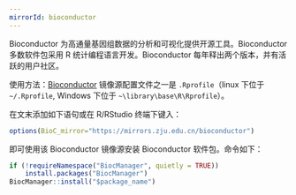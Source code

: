 ```yaml
---
mirrorId: bioconductor
---
```


Bioconductor 为高通量基因组数据的分析和可视化提供开源工具。Bioconductor 多数软件包采用 R 统计编程语言开发。Bioconductor 每年释出两个版本，并有活跃的用户社区。

使用方法：[Bioconductor](https://www.bioconductor.org/) 镜像源配置文件之一是 `.Rprofile`（linux 下位于 `~/.Rprofile`, Windows 下位于 `~\library\base\R\Rprofile`）。

在文末添加如下语句或在 R/RStudio 终端下键入：

```R
options(BioC_mirror="https://mirrors.zju.edu.cn/bioconductor")
```

即可使用该 Bioconductor 镜像源安装 Bioconductor 软件包。命令如下：

```R
if (!requireNamespace("BiocManager", quietly = TRUE))
    install.packages("BiocManager")
BiocManager::install("$package_name")
```
